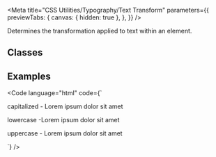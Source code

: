 
<Meta
  title="CSS Utilities/Typography/Text Transform"
  parameters={{
    previewTabs: {
      canvas: { hidden: true },
    },
  }}
/>

<Banner label="Text Transform" section="CSS Utilities" color="green" />

<Lead>Determines the transformation applied to text within an element.</Lead>

## Classes

<CssTypographyTextTransform />

## Examples

<Code
  language="html"
  code={`
<p class="is-capitalized">capitalized - Lorem ipsum dolor sit amet</p>
<p class="is-lowercase">lowercase -Lorem ipsum dolor sit amet</p>
<p class="is-uppercase">uppercase - Lorem ipsum dolor sit amet</p>
`}
/>

<Footer>
  <LinkCards>
    <LinkCard
      pageTitle="Foundation/Typography"
      description="Baloise Create is our corporate typeface. Its clear appearance underlines our modern and future-oriented brand expression"
    />
    <LinkCard
      pageTitle="Foundation/Design Tokens"
      description="We use design tokens to replace hard-coded values in order to ensure a better consistency"
    />
  </LinkCards>
</Footer>

